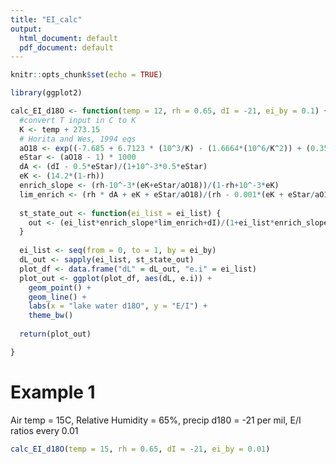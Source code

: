 ```yaml
---
title: "EI_calc"
output:
  html_document: default
  pdf_document: default
---
```


```r
knitr::opts_chunk$set(echo = TRUE)
```


```r
library(ggplot2)

calc_EI_d18O <- function(temp = 12, rh = 0.65, dI = -21, ei_by = 0.1) {
  #convert T input in C to K
  K <- temp + 273.15
  # Horita and Wes, 1994 eqs
  aO18 <- exp((-7.685 + 6.7123 * (10^3/K) - (1.6664*(10^6/K^2)) + (0.35041*(10^9/K^3))) / 1000)
  eStar <- (aO18 - 1) * 1000
  dA <- (dI - 0.5*eStar)/(1+10^-3*0.5*eStar)
  eK <- (14.2*(1-rh))
  enrich_slope <- (rh-10^-3*(eK+eStar/aO18))/(1-rh+10^-3*eK)
  lim_enrich <- (rh * dA + eK + eStar/aO18)/(rh - 0.001*(eK + eStar/aO18))
  
  st_state_out <- function(ei_list = ei_list) {
    out <- (ei_list*enrich_slope*lim_enrich+dI)/(1+ei_list*enrich_slope)
  }
  
  ei_list <- seq(from = 0, to = 1, by = ei_by)
  dL_out <- sapply(ei_list, st_state_out)
  plot_df <- data.frame("dL" = dL_out, "e.i" = ei_list)
  plot_out <- ggplot(plot_df, aes(dL, e.i)) +
    geom_point() +
    geom_line() +
    labs(x = "lake water d18O", y = "E/I") +
    theme_bw()
      
  return(plot_out)

}
```

# Example 1

Air temp = 15C, Relative Humidity = 65%, precip d180 = -21 per mil, E/I ratios every 0.01


```r
calc_EI_d18O(temp = 15, rh = 0.65, dI = -21, ei_by = 0.01)

```

